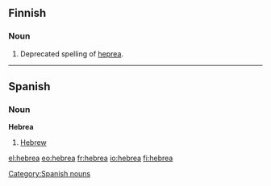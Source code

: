 ==Finnish==

===Noun===
{{fi-noun|hebre|type=kulkija}}

#Deprecated spelling of [[heprea]].

----

==Spanish==

===Noun===
'''Hebrea'''

#[[Hebrew]]

[[Category:Spanish nouns]]

[[el:hebrea]]
[[eo:hebrea]]
[[fr:hebrea]]
[[io:hebrea]]
[[fi:hebrea]]